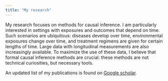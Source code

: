 ```yaml
---
title: "My research"
---
```


My research focuses on methods for causal inference. I am particularly interested in settings with exposures and outcomes that depend on time. Such scenarios are ubiquitous: diseases develop over time, environmental exposures change over time, and treatment regimens are given for certain lengths of time. Large data with longitudinal measurements are also increasingly available. To maximize the use of these data, I believe that formal causal inference methods are crucial: these methods are not technical curiosities, but necessary tools.


An updated list of my publications is found on [Google scholar](https://scholar.google.com/citations?user=glLnrkUAAAAJ&hl=en&oi=ao).
